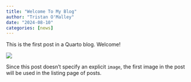 ```yaml
---
title: "Welcome To My Blog"
author: "Tristan O'Malley"
date: "2024-08-10"
categories: [news]
---
```


This is the first post in a Quarto blog. Welcome!

![](thumbnail.jpg)

Since this post doesn't specify an explicit `image`, the first image in the post will be used in the listing page of posts.
